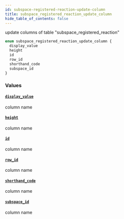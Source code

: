 ```yaml
---
id: subspace-registered-reaction-update-column
title: subspace_registered_reaction_update_column
hide_table_of_contents: false
---
```


update columns of table "subspace_registered_reaction"

```graphql
enum subspace_registered_reaction_update_column {
  display_value
  height
  id
  row_id
  shorthand_code
  subspace_id
}
```

### Values

#### [`display_value`](#)

column name

#### [`height`](#)

column name

#### [`id`](#)

column name

#### [`row_id`](#)

column name

#### [`shorthand_code`](#)

column name

#### [`subspace_id`](#)

column name
